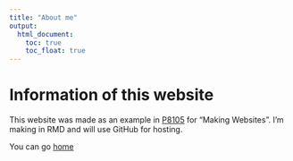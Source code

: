 ```yaml
---
title: "About me"
output: 
  html_document:
    toc: true
    toc_float: true
---
```


# Information of this website

This website was made as an example in [P8105](https://p8105.com/) for "Making Websites". I'm making in RMD and will use GitHub for hosting.


You can go [home](index.html)